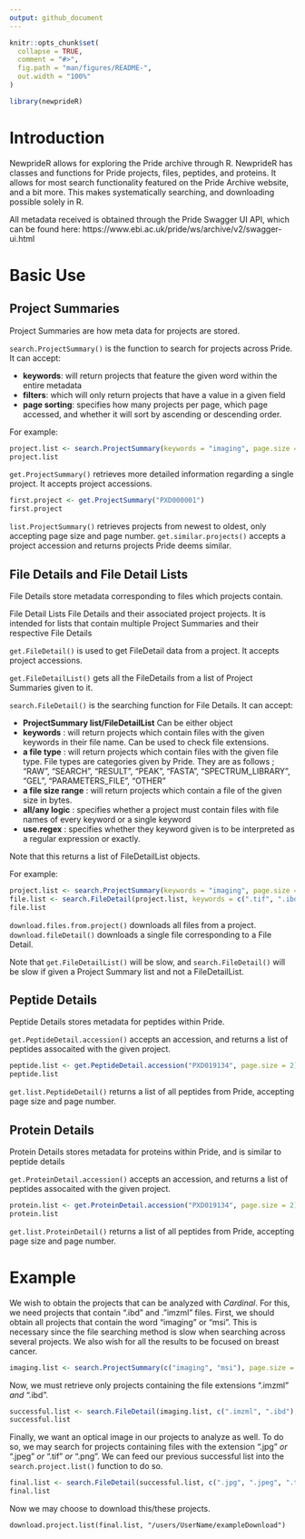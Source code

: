```yaml
---
output: github_document
---
```


<!-- README.md is generated from README.Rmd. Please edit that file -->

```r
knitr::opts_chunk$set(
  collapse = TRUE,
  comment = "#>",
  fig.path = "man/figures/README-",
  out.width = "100%"
)
```

```r
library(newprideR)
```

# Introduction
NewprideR allows for exploring the Pride archive through R. NewprideR has classes and functions for Pride projects, files, peptides, and proteins. It allows for most search functionality featured on the Pride Archive website, and a bit more. This makes systematically searching, and downloading possible solely in R.

All metadata received is obtained through the Pride Swagger UI API, which can be found here:  https://www.ebi.ac.uk/pride/ws/archive/v2/swagger-ui.html


# Basic Use


## Project Summaries

Project Summaries are how meta data for projects are stored. 

`search.ProjectSummary()` is the function to search for projects across Pride. 
It can accept:

  * __keywords__:  will return projects that feature the given word within the entire metadata
  * __filters__: which will only return projects that have a value in a given field
  * __page sorting__: specifies how many projects per page, which page accessed, and whether it will sort by ascending or descending order.

For example:

```r
project.list <- search.ProjectSummary(keywords = "imaging", page.size = 2, page.number = 4, instrument = "LTQ Orbitrap")
project.list
```

`get.ProjectSummary()` retrieves more detailed information regarding a single project. It accepts project accessions.

```r
first.project <- get.ProjectSummary("PXD000001")
first.project
```

`list.ProjectSummary()` retrieves projects from newest to oldest, only accepting page size and page number. 
`get.similar.projects()` accepts a project accession and returns projects Pride deems similar.

## File Details and File Detail Lists

File Details store metadata corresponding to files which projects contain.

File Detail Lists File Details and their associated project projects. It is intended for lists that contain multiple Project Summaries and their respective File Details

`get.FileDetail()` is used to get FileDetail data from a project. It accepts project accessions.

`get.FileDetailList()` gets all the FileDetails from a list of Project Summaries given to it.

`search.FileDetail()` is the searching function for File Details. 
It can accept:


  * __ProjectSummary list/FileDetailList__ Can be either object
  * __keywords__ : will return projects which contain files with the given keywords in their file name. Can be used to check file extensions.
  * __a file type__ : will return projects which contain files with the given file type. File types are categories given by Pride. They are as follows ; "RAW", "SEARCH", "RESULT", "PEAK", "FASTA", "SPECTRUM_LIBRARY", "GEL", "PARAMETERS_FILE", "OTHER"
  * __a file size range__ : will return projects which contain a file of the given size in bytes.
  * __all/any logic__ : specifies whether a project must contain files with file names of every keyword or a single keyword
  * __use.regex__ : specifies whether they keyword given is to be interpreted as a regular expression or exactly.

Note that this returns a list of FileDetailList objects.


For example:
```r
project.list <- search.ProjectSummary(keywords = "imaging", page.size = 2, page.number = 19, instrument = "LTQ Orbitrap")
file.list <- search.FileDetail(project.list, keywords = c(".tif", ".ibd", ".imzml"), all = TRUE)
file.list
```

`download.files.from.project()` downloads all files from a project.
`download.fileDetail()` downloads a single file corresponding to a File Detail.

Note that `get.FileDetailList()` will be slow, and `search.FileDetail()` will be slow if given a Project Summary list and not a FileDetailList.

## Peptide Details

Peptide Details stores metadata for peptides within Pride.

`get.PeptideDetail.accession()` accepts an accession, and returns a list of peptides assocaited with the given project.

```r
peptide.list <- get.PeptideDetail.accession("PXD019134", page.size = 2)
peptide.list
```

`get.list.PeptideDetail()` returns a list of all peptides from Pride, accepting page size and page number.

## Protein Details

Protein Details stores metadata for proteins within Pride, and is similar to peptide details

`get.ProteinDetail.accession()` accepts an accession, and returns a list of peptides assocaited with the given project.

```r
protein.list <- get.ProteinDetail.accession("PXD019134", page.size = 2)
protein.list
```

`get.list.ProteinDetail()` returns a list of all peptides from Pride, accepting page size and page number.


# Example

We wish to obtain the projects that can be analyzed with *Cardinal*. For this, we need projects that contain ".ibd" and ."imzml" files. First, we should obtain all projects that contain the word "imaging" or "msi". This is necessary since the file searching method is slow when searching across several projects. We also wish for all the results to be focused on breast cancer.

```r
imaging.list <- search.ProjectSummary(c("imaging", "msi"), page.size = 100, disease = "Breast cancer")
```

Now, we must retrieve only projects containing the file extensions ".imzml" *and* ".ibd".

```r
successful.list <- search.FileDetail(imaging.list, c(".imzml", ".ibd"), all = TRUE)
successful.list
```

Finally, we want an optical image in our projects to analyze as well. To do so, we may search for projects containing files with the extension ".jpg" *or* ".jpeg" *or* ".tif" *or* ".png". We can feed our previous successful list into the `search.project.list()` function to do so.

```r
final.list <- search.FileDetail(successful.list, c(".jpg", ".jpeg", ".tif", ".png"))
final.list
```

Now we may choose to download this/these projects.

```
download.project.list(final.list, "/users/UserName/exampleDownload")
```

